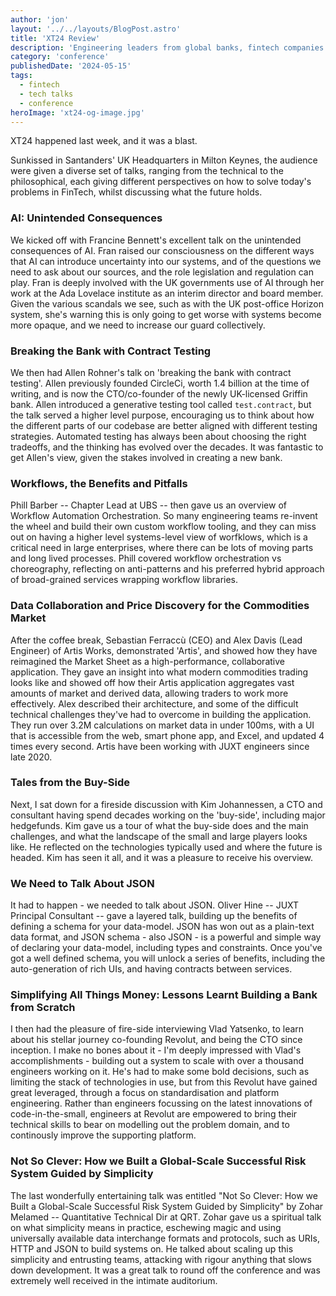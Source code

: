 ```yaml
---
author: 'jon'
layout: '../../layouts/BlogPost.astro'
title: 'XT24 Review'
description: 'Engineering leaders from global banks, fintech companies and hedge funds met in Milton Keynes for XT24 Fintech Conf'
category: 'conference'
publishedDate: '2024-05-15'
tags:
  - fintech
  - tech talks
  - conference
heroImage: 'xt24-og-image.jpg'
---
```


XT24 happened last week, and it was a blast.

Sunkissed in Santanders' UK Headquarters in Milton Keynes, the audience were given a diverse set of talks, ranging from the technical to the philosophical, each giving different perspectives on how to solve today's problems in FinTech, whilst discussing what the future holds.

### AI: Unintended Consequences

We kicked off with Francine Bennett's excellent talk on the unintended consequences of AI. Fran raised our consciousness on the different ways that AI can introduce uncertainty into our systems, and of the questions we need to ask about our sources, and the role legislation and regulation can play. Fran is deeply involved with the UK governments use of AI through her work at the Ada Lovelace institute as an interim director and board member. Given the various scandals we see, such as with the UK post-office Horizon system, she's warning this is only going to get worse with systems become more opaque, and we need to increase our guard collectively.

### Breaking the Bank with Contract Testing

We then had Allen Rohner's talk on 'breaking the bank with contract testing'. Allen previously founded CircleCi, worth 1.4 billion at the time of writing, and is now the CTO/co-founder of the newly UK-licensed Griffin bank. Allen introduced a generative testing tool called `test.contract`, but the talk served a higher level purpose, encouraging us to think about how the different parts of our codebase are better aligned with different testing strategies. Automated testing has always been about choosing the right tradeoffs, and the thinking has evolved over the decades. It was fantastic to get Allen's view, given the stakes involved in creating a new bank.

### Workflows, the Benefits and Pitfalls

Phill Barber -- Chapter Lead at UBS -- then gave us an overview of Workflow Automation Orchestration. So many engineering teams re-invent the wheel and build their own custom workflow tooling, and they can miss out on having a higher level systems-level view of worfklows, which is a critical need in large enterprises, where there can be lots of moving parts and long lived processes. Phill covered workflow orchestration vs choreography, reflecting on anti-patterns and his preferred hybrid approach of broad-grained services wrapping workflow libraries.

### Data Collaboration and Price Discovery for the Commodities Market

After the coffee break, Sebastian Ferraccù (CEO) and Alex Davis (Lead Engineer) of Artis Works, demonstrated 'Artis', and showed how they have reimagined the Market Sheet as a high-performance, collaborative application. They gave an insight into what modern commodities trading looks like and showed off how their Artis application aggregates vast amounts of market and derived data, allowing traders to work more effectively. Alex described their architecture, and some of the difficult technical challenges they've had to overcome in building the application. They run over 3.2M calculations on market data in under 100ms, with a UI that is accessible from the web, smart phone app, and Excel, and updated 4 times every second. Artis have been working with JUXT engineers since late 2020.

### Tales from the Buy-Side

Next, I sat down for a fireside discussion with Kim Johannessen, a CTO and consultant having spend decades working on the 'buy-side', including major hedgefunds. Kim gave us a tour of what the buy-side does and the main challenges, and what the landscape of the small and large players looks like. He reflected on the technologies typically used and where the future is headed. Kim has seen it all, and it was a pleasure to receive his overview.

### We Need to Talk About JSON

It had to happen - we needed to talk about JSON. Oliver Hine -- JUXT Principal Consultant -- gave a layered talk, building up the benefits of defining a schema for your data-model. JSON has won out as a plain-text data format, and JSON schema - also JSON - is a powerful and simple way of declaring your data-model, including types and constraints. Once you've got a well defined schema, you will unlock a series of benefits, including the auto-generation of rich UIs, and having contracts between services.

### Simplifying All Things Money: Lessons Learnt Building a Bank from Scratch

I then had the pleasure of fire-side interviewing Vlad Yatsenko, to learn about his stellar journey co-founding Revolut, and being the CTO since inception. I make no bones about it - I'm deeply impressed with Vlad's accomplishments - building out a system to scale with over a thousand engineers working on it. He's had to make some bold decisions, such as limiting the stack of technologies in use, but from this Revolut have gained great leveraged, through a focus on standardisation and platform engineering. Rather than engineers focussing on the latest innovations of code-in-the-small, engineers at Revolut are empowered to bring their technical skills to bear on modelling out the problem domain, and to continously improve the supporting platform.

### Not So Clever: How we Built a Global-Scale Successful Risk System Guided by Simplicity

The last wonderfully entertaining talk was entitled "Not So Clever: How we Built a Global-Scale Successful Risk System Guided by Simplicity" by Zohar Melamed -- Quantitative Technical Dir at QRT. Zohar gave us a spiritual talk on what simplicity means in practice, eschewing magic and using universally available data interchange formats and protocols, such as URIs, HTTP and JSON to build systems on. He talked about scaling up this simplicity and entrusting teams, attacking with rigour anything that slows down development. It was a great talk to round off the conference and was extremely well received in the intimate auditorium.
